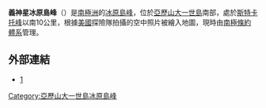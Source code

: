 {{Coord|71|59|S|70|25|W|source:GNIS|display=title}}

'''義神星冰原島峰'''（{{lang-en|Astraea Nunatak}}）是[[南極洲|南極洲]]的[[冰原島峰|冰原島峰]]，位於[[亞歷山大一世島|亞歷山大一世島]]南部，處於[[斯特卡托峰|斯特卡托峰]]以南10公里，根據[[美國|美國]]探險隊拍攝的空中照片被繪入地圖，現時由[[南極條約體系|南極條約體系]]管理。

==外部連結==
* [http://www.antarctica.ac.uk/documents/bas_bulletins/bulletin70_04.pdf] {{Wayback|url=http://www.antarctica.ac.uk/documents/bas_bulletins/bulletin70_04.pdf |date=20130518015327 }}

{{DEFAULTSORT:Astraea Nunatak}}
[[Category:亞歷山大一世島冰原島峰|Category:亞歷山大一世島冰原島峰]]


{{AlexanderIsland-geo-stub}}